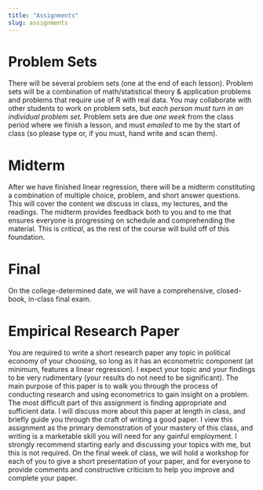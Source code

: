 ```yaml
---
title: "Assignments"
slug: assignments
---
```


# Problem Sets

There will be several problem sets (one at the end of each lesson). Problem sets will be a combination of math/statistical theory & application problems and problems that require use of R with real data. You may collaborate with other students to work on problem sets, but *each person must turn in an individual problem set*. Problem sets are due *one week* from the class period where we finish a lesson, and must *emailed* to me by the start of class (so please type or, if you must, hand write and scan them). 

# Midterm

After we have finished linear regression, there will be a midterm constituting a combination of multiple choice, problem, and short answer questions. This will cover the content we discuss in class, my lectures, and the readings. The midterm provides feedback both to you and to me that ensures everyone is progressing on schedule and comprehending the material. This is *critical*, as the rest of the course will build off of this foundation. 

# Final

On the college-determined date, we will have a comprehensive, closed-book, in-class final exam. 

# Empirical Research Paper 

You are required to write a short research paper any topic in political economy of your choosing, so long as it has an econometric component (at minimum, features a linear regression). I expect your topic and your findings to be very rudimentary (your results do not need to be significant). The main purpose of this paper is to walk you through the process of conducting research and using econometrics to gain insight on a problem. The most difficult part of this assignment is finding appropriate and sufficient data. I will discuss more about this paper at length in class, and briefly guide you through the craft of writing a good paper. I view this assignment as the primary demonstration of your mastery of this class, and writing is a marketable skill you will need for any gainful employment. I strongly recommend starting early and discussing your topics with me, but this is not required. On the final week of class, we will hold a workshop for each of you to give a short presentation of your paper, and for everyone to provide comments and constructive criticism to help you improve and complete your paper.
